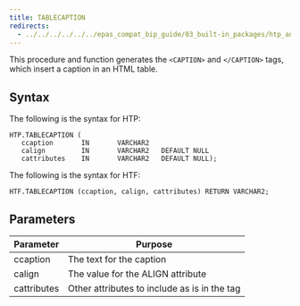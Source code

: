 ```yaml
---
title: TABLECAPTION
redirects:
  - ../../../../../../epas_compat_bip_guide/03_built-in_packages/htp_and_htf/caption #generated for docs/epas/reorg-role-use-case-mode
---
```


This procedure and function generates the `<CAPTION>` and `</CAPTION>` tags, which insert a caption in an HTML table.

## Syntax

The following is the syntax for HTP:

```
HTP.TABLECAPTION (
   ccaption       IN       VARCHAR2
   calign         IN       VARCHAR2   DEFAULT NULL
   cattributes    IN       VARCHAR2   DEFAULT NULL);
```

The following is the syntax for HTF:

```
HTF.TABLECAPTION (ccaption, calign, cattributes) RETURN VARCHAR2;
```

## Parameters

| Parameter | Purpose  |
| --------- | -------- |
| ccaption | The text for the caption |
| calign | The value for the ALIGN attribute |
| cattributes | Other attributes to include as is in the tag |
